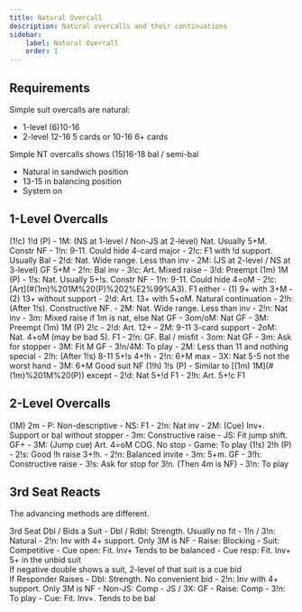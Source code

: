```yaml
---
title: Natural Overcall
description: Natural overcalls and their continuations
sidebar:
    label: Natural Overcall
    order: 1
---
```



## Requirements

Simple suit overcalls are natural:
- 1-level (6)10-16
- 2-level 12-16 5 cards or 10-16 6+ cards

Simple NT overcalls shows (15)16-18 bal / semi-bal
- Natural in sandwich position
- 13-15 in balancing position
- System on

## 1-Level Overcalls

<BiddingTree>
(1!c) 1!d (P)
- 1M: (NS at 1-level / Non-JS at 2-level) Nat. Usually 5+M. Constr NF
- 1!n: 9-11. Could hide 4-card major
- 2!c: F1 with !d support. Usually Bal
- 2!d: Nat. Wide range. Less than inv
- 2M: (JS at 2-level / NS at 3-level) GF 5+M
- 2!n: Bal inv
- 3!c: Art. Mixed raise
- 3!d: Preempt
</BiddingTree>

<BiddingTree>
(1m) 1M (P)
- 1!s: Nat. Usually 5+!s. Constr NF
- 1!n: 9-11. Could hide 4=oM
- 2!c: [Art](#(1m)%201M%20(P)%202%E2%99%A3). F1 either
    - (1) 9+ with 3+M
    - (2) 13+ without support
- 2!d: Art. 13+ with 5+oM. Natural continuation
- 2!h: (After 1!s). Constructive NF.
- 2M: Nat. Wide range. Less than inv
- 2!n: Nat inv
- 3m: Mixed raise if 1m is nat, else Nat GF
- 3om/oM: Nat GF
- 3M: Preempt
</BiddingTree>

<BiddingTree>
(1m) 1M (P) 2!c
- 2!d: Art. 12+
    - 2M: 9-11 3-card support
    - 2oM: Nat. 4+oM (may be bad 5). F1
    - 2!n: GF. Bal / misfit
    - 3om: Nat GF
    - 3m: Ask for stopper
    - 3M: Fit M GF
    - 3!n/4M: To play
- 2M: Less than 11 and nothing special
- 2!h: (After 1!s) 8-11 5+!s 4+!h
- 2!n: 6+M max
- 3X: Nat 5-5 not the worst hand
- 3M: 6+M Good suit NF
</BiddingTree>

<BiddingTree>
(1!h) 1!s (P)
- Similar to [(1m) 1M](#(1m)%201M%20(P)) except
- 2!d: Nat 5+!d F1
- 2!h: Art. 5+!c F1
</BiddingTree>

## 2-Level Overcalls

<BiddingTree>
(1M) 2m
- P: Non-descriptive
- NS: F1
- 2!n: Nat inv
- 2M: (Cue) Inv+. Support or bal without stopper
- 3m: Constructive raise
- JS: Fit jump shift. GF+
- 3M: (Jump cue) Art. 4=oM COG. No stop
- Game: To play
</BiddingTree>

<BiddingTree>
(1!s) 2!h (P)
- 2!s: Good !h raise 3+!h. 
- 2!n: Balanced invite
- 3m: 5+m. GF
- 3!h: Constructive raise
- 3!s: Ask for stop for 3!n. (Then 4m is NF)
- 3!n: To play
</BiddingTree>

## 3rd Seat Reacts

The advancing methods are different.

<BiddingTree>
3rd Seat Dbl / Bids a Suit
- Dbl / Rdbl: Strength. Usually no fit
- 1!n / 3!n: Natural
- 2!n: Inv with 4+ support. Only 3M is NF
- Raise: Blocking
- Suit: Competitive
- Cue open: Fit. Inv+ Tends to be balanced
- Cue resp: Fit. Inv+ 5+ in the unbid suit
</BiddingTree>

<Aside type="note">
If negative double shows a suit, 2-level of that suit is a cue bid
</Aside>

<BiddingTree>
If Responder Raises
- Dbl: Strength. No convenient bid
- 2!n: Inv with 4+ support. Only 3M is NF
- Non-JS: Comp
- JS / 3X: GF
- Raise: Comp
- 3!n: To play
- Cue: Fit. Inv+. Tends to be bal
</BiddingTree>
